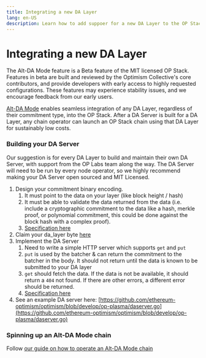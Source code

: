 ```yaml
---
title: Integrating a new DA Layer
lang: en-US
description: Learn how to add suppoer for a new DA Layer to the OP Stack
---
```



# Integrating a new DA Layer

<Callout type="warning">
  The Alt-DA Mode feature is a Beta feature of the MIT licensed OP Stack. Features in beta are built and reviewed by the Optimism Collective's core contributors, and provide developers with early access to highly requested configurations. These features may experience stability issues, and we encourage feedback from our early users.
</Callout>

[Alt-DA Mode](pages/stack/protocol/features/alt-da-mode.mdx) enables seamless integration of any DA Layer, regardless of their commitment type, into the OP Stack. After a DA Server is built for a DA Layer, any chain operator can launch an OP Stack chain using that DA Layer for sustainably low costs.

### Building your DA Server

Our suggestion is for every DA Layer to build and maintain their own DA Server, with support from the OP Labs team along the way. The DA Server will need to be run by every node operator, so we highly recommend making your DA Server open sourced and MIT Licensed.

1.  Design your commitment binary encoding.
    1.  It must point to the data on your layer (like block height / hash)
    2.  It must be able to validate the data returned from the data (i.e. include a cryptographic commitment to the data like a hash, merkle proof, or polynomial commitment, this could be done against the block hash with a complex proof).
    3.  [Specification here](https://github.com/ethereum-optimism/specs/blob/main/specs/experimental/plasma.md#input-commitment-submission)
2.  Claim your da\_layer byte [here](https://github.com/ethereum-optimism/specs/discussions/135)
3.  Implement the DA Server
    1.  Need to write a simple HTTP server which supports `get` and `put`
    2.  `put` is used by the batcher & can return the commitment to the batcher in the body. It should not return until the data is known to be submitted to your DA layer
    3.  `get` should fetch the data. If the data is not be available, it should return a `404` not found. If there are other errors, a different error should be returned.
    4.  [Specification here](https://github.com/ethereum-optimism/specs/blob/main/specs/experimental/plasma.md#da-server)
4.  See an example DA server here: [https://github.com/ethereum-optimism/optimism/blob/develop/op-plasma/daserver.go](https://github.com/ethereum-optimism/optimism/blob/develop/op-plasma/daserver.go)

### Spinning up an Alt-DA Mode chain

Follow [our guide on how to operate an Alt-DA Mode chain](pages/builders/chain-operators/management/alt-da-mode.mdx)
